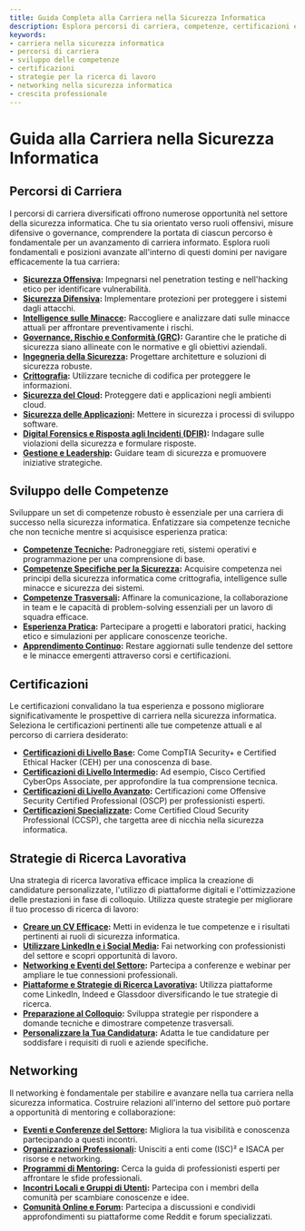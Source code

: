 ```yaml
---
title: Guida Completa alla Carriera nella Sicurezza Informatica
description: Esplora percorsi di carriera, competenze, certificazioni e strategie di networking nel settore della sicurezza informatica per migliorare il tuo percorso professionale.
keywords:
- carriera nella sicurezza informatica
- percorsi di carriera
- sviluppo delle competenze
- certificazioni
- strategie per la ricerca di lavoro
- networking nella sicurezza informatica
- crescita professionale
---
```


# Guida alla Carriera nella Sicurezza Informatica

## Percorsi di Carriera

I percorsi di carriera diversificati offrono numerose opportunità nel settore della sicurezza informatica. Che tu sia orientato verso ruoli offensivi, misure difensive o governance, comprendere la portata di ciascun percorso è fondamentale per un avanzamento di carriera informato. Esplora ruoli fondamentali e posizioni avanzate all'interno di questi domini per navigare efficacemente la tua carriera:

- **[Sicurezza Offensiva](career/career_paths/offensive_security/):** Impegnarsi nel penetration testing e nell'hacking etico per identificare vulnerabilità.
- **[Sicurezza Difensiva](career/career_paths/defensive_security/):** Implementare protezioni per proteggere i sistemi dagli attacchi.
- **[Intelligence sulle Minacce](career/career_paths/threat_intelligence/):** Raccogliere e analizzare dati sulle minacce attuali per affrontare preventivamente i rischi.
- **[Governance, Rischio e Conformità (GRC)](career/career_paths/governance_risk_and_compliance_grc/):** Garantire che le pratiche di sicurezza siano allineate con le normative e gli obiettivi aziendali.
- **[Ingegneria della Sicurezza](career/career_paths/security_engineering/):** Progettare architetture e soluzioni di sicurezza robuste.
- **[Crittografia](career/career_paths/cryptography/):** Utilizzare tecniche di codifica per proteggere le informazioni.
- **[Sicurezza del Cloud](career/career_paths/cloud_security/):** Proteggere dati e applicazioni negli ambienti cloud.
- **[Sicurezza delle Applicazioni](career/career_paths/application_security/):** Mettere in sicurezza i processi di sviluppo software.
- **[Digital Forensics e Risposta agli Incidenti (DFIR)](career/career_paths/digital_forensics_and_incident_response_dfir/):** Indagare sulle violazioni della sicurezza e formulare risposte.
- **[Gestione e Leadership](career/career_paths/management_and_leadership/):** Guidare team di sicurezza e promuovere iniziative strategiche.

## Sviluppo delle Competenze

Sviluppare un set di competenze robusto è essenziale per una carriera di successo nella sicurezza informatica. Enfatizzare sia competenze tecniche che non tecniche mentre si acquisisce esperienza pratica:

- **[Competenze Tecniche](career/skill_development/technical_skills/):** Padroneggiare reti, sistemi operativi e programmazione per una comprensione di base.
- **[Competenze Specifiche per la Sicurezza](career/skill_development/security-specific_skills/):** Acquisire competenza nei principi della sicurezza informatica come crittografia, intelligence sulle minacce e sicurezza dei sistemi.
- **[Competenze Trasversali](career/skill_development/soft_skills/):** Affinare la comunicazione, la collaborazione in team e le capacità di problem-solving essenziali per un lavoro di squadra efficace.
- **[Esperienza Pratica](career/skill_development/practical_experience/):** Partecipare a progetti e laboratori pratici, hacking etico e simulazioni per applicare conoscenze teoriche.
- **[Apprendimento Continuo](career/skill_development/continuous_learning/):** Restare aggiornati sulle tendenze del settore e le minacce emergenti attraverso corsi e certificazioni.

## Certificazioni

Le certificazioni convalidano la tua esperienza e possono migliorare significativamente le prospettive di carriera nella sicurezza informatica. Seleziona le certificazioni pertinenti alle tue competenze attuali e al percorso di carriera desiderato:

- **[Certificazioni di Livello Base](career/certifications/entry-level_certifications/):** Come CompTIA Security+ e Certified Ethical Hacker (CEH) per una conoscenza di base.
- **[Certificazioni di Livello Intermedio](career/certifications/intermediate-level_certifications/):** Ad esempio, Cisco Certified CyberOps Associate, per approfondire la tua comprensione tecnica.
- **[Certificazioni di Livello Avanzato](career/certifications/advanced-level_certifications/):** Certificazioni come Offensive Security Certified Professional (OSCP) per professionisti esperti.
- **[Certificazioni Specializzate](career/certifications/specialized_certifications/):** Come Certified Cloud Security Professional (CCSP), che targetta aree di nicchia nella sicurezza informatica.

## Strategie di Ricerca Lavorativa

Una strategia di ricerca lavorativa efficace implica la creazione di candidature personalizzate, l'utilizzo di piattaforme digitali e l'ottimizzazione delle prestazioni in fase di colloquio. Utilizza queste strategie per migliorare il tuo processo di ricerca di lavoro:

- **[Creare un CV Efficace](career/job_search_strategies/building_a_strong_resume/):** Metti in evidenza le tue competenze e i risultati pertinenti ai ruoli di sicurezza informatica.
- **[Utilizzare LinkedIn e i Social Media](career/job_search_strategies/leveraging_linkedin_and_social_media/):** Fai networking con professionisti del settore e scopri opportunità di lavoro.
- **[Networking e Eventi del Settore](career/job_search_strategies/networking_and_industry_events/):** Partecipa a conferenze e webinar per ampliare le tue connessioni professionali.
- **[Piattaforme e Strategie di Ricerca Lavorativa](career/job_search_strategies/job_search_platforms_and_strategies/):** Utilizza piattaforme come LinkedIn, Indeed e Glassdoor diversificando le tue strategie di ricerca.
- **[Preparazione al Colloquio](career/job_search_strategies/interview_preparation/):** Sviluppa strategie per rispondere a domande tecniche e dimostrare competenze trasversali.
- **[Personalizzare la Tua Candidatura](career/job_search_strategies/tailoring_your_application/):** Adatta le tue candidature per soddisfare i requisiti di ruoli e aziende specifiche.

## Networking

Il networking è fondamentale per stabilire e avanzare nella tua carriera nella sicurezza informatica. Costruire relazioni all'interno del settore può portare a opportunità di mentoring e collaborazione:

- **[Eventi e Conferenze del Settore](career/networking/industry_events_and_conferences/):** Migliora la tua visibilità e conoscenza partecipando a questi incontri.
- **[Organizzazioni Professionali](career/networking/professional_organizations/):** Unisciti a enti come (ISC)² e ISACA per risorse e networking.
- **[Programmi di Mentoring](career/networking/mentorship_programs/):** Cerca la guida di professionisti esperti per affrontare le sfide professionali.
- **[Incontri Locali e Gruppi di Utenti](career/networking/local_meetups_and_user_groups/):** Partecipa con i membri della comunità per scambiare conoscenze e idee.
- **[Comunità Online e Forum](career/networking/online_communities_and_forums/):** Partecipa a discussioni e condividi approfondimenti su piattaforme come Reddit e forum specializzati.